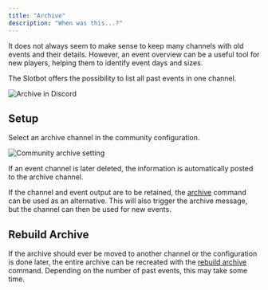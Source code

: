 ```yaml
---
title: "Archive"
description: "When was this...?"
---
```


It does not always seem to make sense to keep many channels with old events and their details. However, an event overview can be a useful tool for new players, helping them to identify event days and sizes.

The Slotbot offers the possibility to list all past events in one channel.

![Archive in Discord](/images/integrationen/discord/archiv/Slotbot-Discord-Archiv.png)

## Setup

Select an archive channel in the community configuration.

![Community archive setting](/images/integrationen/discord/archiv/Slotbot-Discord-Config-Archiv-DE.png)

If an event channel is later deleted, the information is automatically posted to the archive channel.

If the channel and event output are to be retained, the [archive](/en/integrations/discord/bot-commands/archive) command can be used as an alternative. This will also trigger the archive message, but the channel can then be used for new events.

## Rebuild Archive

If the archive should ever be moved to another channel or the configuration is done later, the entire archive can be recreated with the [rebuild archive](/en/integrations/discord/bot-commands/rebuild-archive) command. Depending on the number of past events, this may take some time.
